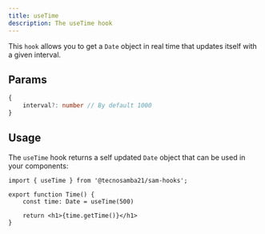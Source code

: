 ```yaml
---
title: useTime
description: The useTime hook
---
```


This `hook` allows you to get a `Date` object in real time that updates itself with a given interval.

## Params

```typescript
{
    interval?: number // By default 1000
}
```

## Usage

The `useTime` hook returns a self updated `Date` object that can be used in your components:

```tsx "useTime"
import { useTime } from '@tecnosamba21/sam-hooks';

export function Time() {
    const time: Date = useTime(500)

    return <h1>{time.getTime()}</h1>
}
```